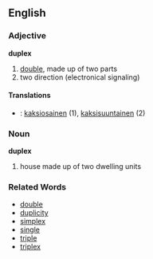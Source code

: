 ==English==
===Adjective===
'''duplex'''

# [[double]], made up of two parts
#two direction (electronical signaling)

====Translations====
*{{msg:fi}}: [[kaksiosainen]] (1), [[kaksisuuntainen]] (2)

===Noun===
'''duplex'''

# house made up of two dwelling units

===Related Words===
*[[double]]
*[[duplicity]]
*[[simplex]]
*[[single]]
*[[triple]]
*[[triplex]]